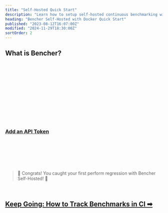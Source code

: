 ```yaml
---
title: "Self-Hosted Quick Start"
description: "Learn how to setup self-hosted continuous benchmarking with Bencher"
heading: "Bencher Self-Hosted with Docker Quick Start"
published: "2023-08-12T16:07:00Z"
modified: "2024-11-29T18:30:00Z"
sortOrder: 2
---
```



## What is Bencher?

<BencherIntro />

<br />

<BencherSelfHosted />

<br />

<InstallDocker />

<br />

<InstallBencherCli />

<br />

<RunBencherUp />

<br />

<BenchmarkHarness />

<br />

<TrackBenchmarks />



<br />

<DockerInstallCli />

<br />

<DockerRunServers />

<br />

<DockerBencherHost />

<br />

<DockerSelfHostedAccount />

<br />

<QSApiToken>
    <h3><a id="add-api-token" href="http://localhost:3000/console/users/tokens/add?back=aHR0cHM6Ly9iZW5jaGVyLmRldi9kb2NzL3R1dG9yaWFsL3F1aWNrLXN0YXJ0LyNhZGQtYXBpLXRva2Vu">Add an API Token</a></h3>
</QSApiToken>

<br />

<QSCreateProject />

<br />

<QSRunReport />

<br />

<QSGenerateAlert />

<br />
<br />

> 🐰 Congrats! You caught your first perform regression with Bencher Self-Hosted! 🎉

<br />

<h2><a href="/docs/how-to/track-benchmarks/">Keep Going: How to Track Benchmarks in CI ➡</a></h2>
